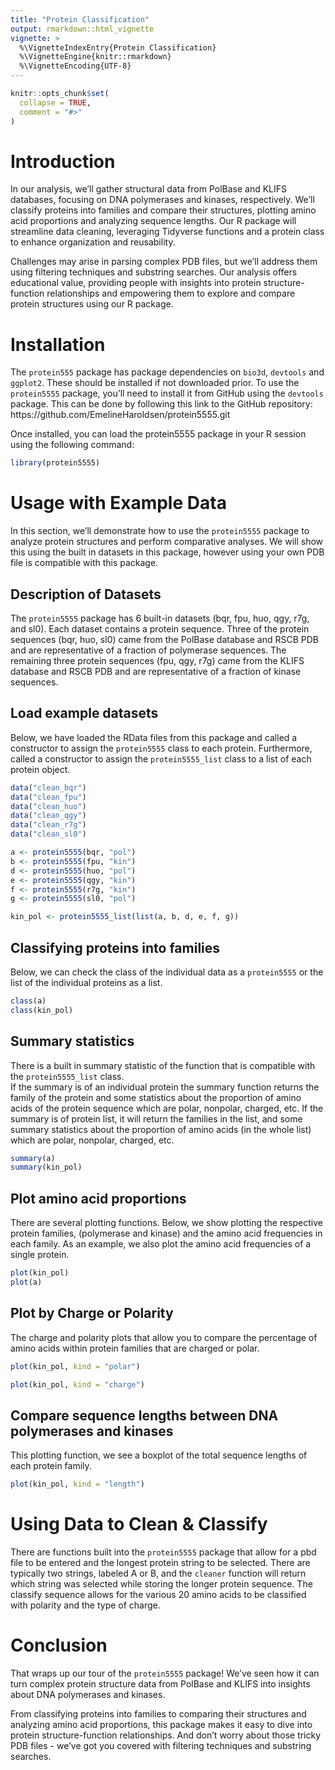 ```yaml
---
title: "Protein Classification"
output: rmarkdown::html_vignette
vignette: >
  %\VignetteIndexEntry{Protein Classification}
  %\VignetteEngine{knitr::rmarkdown}
  %\VignetteEncoding{UTF-8}
---
```


```r
knitr::opts_chunk$set(
  collapse = TRUE,
  comment = "#>"
)
```

# Introduction

In our analysis, we'll gather structural data from PolBase and KLIFS databases, focusing on DNA polymerases and kinases, respectively. We'll classify proteins into families and compare their structures, plotting amino acid proportions and analyzing sequence lengths. Our R package will streamline data cleaning, leveraging Tidyverse functions and a protein class to enhance organization and reusability.

Challenges may arise in parsing complex PDB files, but we'll address them using filtering techniques and substring searches. Our analysis offers educational value, providing people with insights into protein structure-function relationships and empowering them to explore and compare protein structures using our R package.

# Installation
The `protein555` package has package dependencies on `bio3d`, `devtools` and `ggplot2`. These should be installed if not downloaded prior. To use the `protein5555` package, you'll need to install it from GitHub using the `devtools` package. This can be done by following this link to the GitHub repository: https://github.com/EmelineHaroldsen/protein5555.git

Once installed, you can load the protein5555 package in your R session using the following command:

```r
library(protein5555)
```

# Usage with Example Data

In this section, we'll demonstrate how to use the `protein5555` package to analyze protein structures and perform comparative analyses. We will show this using the built in datasets in this package, however using your own PDB file is compatible with this package. 

## Description of Datasets

The `protein5555` package has 6 built-in datasets (bqr, fpu, huo, qgy, r7g, and sl0). Each dataset contains a protein sequence.
Three of the protein sequences (bqr, huo, sl0) came from the PolBase database and RSCB PDB and are representative of a fraction of polymerase sequences.
The remaining three protein sequences (fpu, qgy, r7g) came from the KLIFS database and RSCB PDB and are representative of a fraction of kinase sequences.

## Load example datasets
Below, we have loaded the RData files from this package and called a constructor to assign the `protein5555` class to each protein. Furthermore, called a constructor to assign the `protein5555_list` class to a list of each protein object. 
```r
data("clean_bqr")
data("clean_fpu")
data("clean_huo")
data("clean_qgy")
data("clean_r7g")
data("clean_sl0")

a <- protein5555(bqr, "pol")
b <- protein5555(fpu, "kin")
d <- protein5555(huo, "pol")
e <- protein5555(qgy, "kin")
f <- protein5555(r7g, "kin")
g <- protein5555(sl0, "pol")

kin_pol <- protein5555_list(list(a, b, d, e, f, g))
```

## Classifying proteins into families
Below, we can check the class of the individual data as a `protein5555` or the list of the individual proteins as a list. 
```r
class(a)
class(kin_pol)
```

## Summary statistics
There is a built in summary statistic of the function that is compatible with the `protein5555_list` class.  
If the summary is of an individual protein the summary function returns the family of the protein and some statistics about the proportion of amino acids of the protein sequence which are polar, nonpolar, charged, etc.
If the summary is of protein list, it will return the families in the list, and some summary statistics about the proportion of amino acids (in the whole list) which are polar, nonpolar, charged, etc.
```r
summary(a)
summary(kin_pol)
```

## Plot amino acid proportions
There are several plotting functions. Below, we show plotting the respective protein families, (polymerase and kinase) and the amino acid frequencies in each family. As an example, we also plot the amino acid frequencies of a single protein.
```r
plot(kin_pol)
plot(a)
```

## Plot by Charge or Polarity
The charge and polarity plots that allow you to compare the percentage of amino acids within protein families that are charged or polar.
```r
plot(kin_pol, kind = "polar")

plot(kin_pol, kind = "charge")
```


## Compare sequence lengths between DNA polymerases and kinases
This plotting function, we see a boxplot of the total sequence lengths of each protein family.
```r
plot(kin_pol, kind = "length")
```

# Using Data to Clean & Classify
There are functions built into the `protein5555` package that allow for a pbd file to be entered and the longest protein string to be selected. There are typically two strings, labeled A or B, and the `cleaner` function will return which string was selected while storing the longer protein sequence. The classify sequence allows for the various 20 amino acids to be classified with polarity and the type of charge. 

# Conclusion

That wraps up our tour of the `protein5555` package! We've seen how it can turn complex protein structure data from PolBase and KLIFS into insights about DNA polymerases and kinases.

From classifying proteins into families to comparing their structures and analyzing amino acid proportions, this package makes it easy to dive into protein structure-function relationships. And don't worry about those tricky PDB files - we've got you covered with filtering techniques and substring searches.
